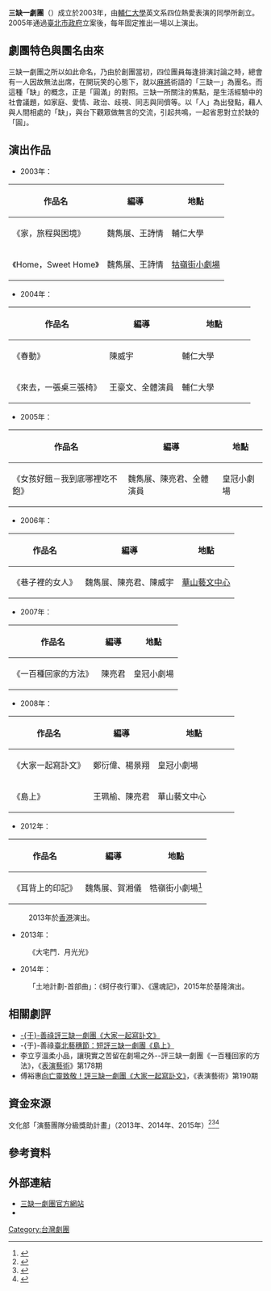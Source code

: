 {{update|time=2018-04-07}}

{{infobox Organization
|name             = 三缺一劇團<br><small>Short One Player</small>
|original_name    = 
|image            = 
|image_border     = 
|size             = 
|border           = 
|caption          = 
|map              = 
|msize            = 
|mcaption         = 
|abbreviation     = 
|motto            = 
|formation        = 2003年
|founder          = [[輔仁大學|輔仁大學]]英文系四位熱愛表演的同學
|extinction       = 
|type             = [[臺北市政府|臺北市政府]]立案
|status           = 
|purpose          = 
|location         = {{TWN}}106[[台北市|台北市]][[大安區_(臺北市)|大安區]]和平東路二段96巷20弄5號B1
|region_served    = 
|membership       = 
|language         = 
|leader_title     = 
|leader_name      = 
|main_organ       = 
|parent_organization = 
|affiliations     = 
|num_staff        = 
|num_volunteers   = 
|budget           = 
|website          = [http://www.shortoneplayer.com/ www.shortoneplayer.com]
|remarks          = 
}}

'''三缺一劇團'''（{{lang-en|Short One Player}}）成立於2003年，由[[輔仁大學|輔仁大學]]英文系四位熱愛表演的同學所創立。2005年通過[[臺北市政府|臺北市政府]]立案後，每年固定推出一場以上演出。

== 劇團特色與團名由來 ==

三缺一劇團之所以如此命名，乃由於創團當初，四位團員每逢排演討論之時，總會有一人因故無法出席，在開玩笑的心態下，就以[[麻將|麻將]]術語的「三缺一」為團名。而這種「缺」的概念，正是「圓滿」的對照。三缺一所關注的焦點，是生活經驗中的社會議題，如家庭、愛情、政治、歧視、同志與同儕等。以「人」為出發點，藉人與人間相處的「缺」，與台下觀眾做無言的交流，引起共鳴，一起省思對立於缺的「圓」。{{r|cyberstage-2012-74}}

== 演出作品 ==
*2003年：
{| class="wikitable"
! 作品名
! 編導
! 地點
|-
|《家，旅程與困境》||魏雋展、王詩情||輔仁大學
|-
|《Home，Sweet Home》||魏雋展、王詩情||[[牯嶺街小劇場|牯嶺街小劇場]]
|}
*2004年：
{| class="wikitable"
! 作品名
! 編導
! 地點
|-
|《春動》||陳威宇||輔仁大學　　　　
|-
|《來去，一張桌三張椅》||王豪文、全體演員||輔仁大學
|}
*2005年：
{| class="wikitable"
! 作品名
! 編導
! 地點
|-
|《女孩好餓－我到底哪裡吃不飽》||魏雋展、陳亮君、全體演員||皇冠小劇場
|}
*2006年：
{| class="wikitable"
! 作品名
! 編導
! 地點
|-
|《巷子裡的女人》||魏雋展、陳亮君、陳威宇||[[華山1914文化創意產業園區|華山藝文中心]]
|}

*2007年：
{| class="wikitable"
! 作品名
! 編導
! 地點
|-
|《一百種回家的方法》||陳亮君||皇冠小劇場
|}
*2008年：
{| class="wikitable"
! 作品名
! 編導
! 地點
|-
|《大家一起寫訃文》||鄭衍偉、楊景翔||皇冠小劇場　　　　
|-
|《島上》||王珮榆、陳亮君||華山藝文中心
|}
*2012年：{{r|cyberstage-2012-74}}{{r|eslite-2012-5955}}
{| class="wikitable"
! 作品名
! 編導
! 地點
|-
|《耳背上的印記》||魏雋展、賀湘儀||牿嶺街小劇場<ref>{{youtube|b2CXkrA5fNQ|2012三缺一劇團《耳背上的印記》賀湘儀獨角戲}}</ref>
|}
:2013年於[[香港|香港]]演出{{r|taiwanculture-hk-2013-849}}。

*2013年：
:《大宅門．月光光》{{r|ccu-2013-3783}}

*2014年：
:「土地計劃-首部曲」：《蚵仔夜行軍》、《還魂記》{{r|newnet-2014-15795}}{{r|chinatimes-2014-260115}}{{r|qaf-2014sp}}{{r|artsticket-2014}}{{r|citytalk-2014-219414}}，2015年於基隆演出{{r|coolloud-2015-82146}}{{r|yam-20150512029604}}{{r|udn-2015-896134}}。

== 相關劇評 ==
*[[于善祿|-{于}-善祿]][http://mypaper.pchome.com.tw/news/yushanlu/3/1310102144/20080907031149/ 評三缺一劇團《大家一起寫訃文》]
*-{于}-善祿[http://mypaper.pchome.com.tw/news/yushanlu/3/1310051749/20080904123507/ 臺北藝穗節：短評三缺一劇團《島上》]{{Wayback|url=http://mypaper.pchome.com.tw/news/yushanlu/3/1310051749/20080904123507/ |date=20081118102302 }}
*李立亨溫柔小品，讓現實之苦留在劇場之外--評三缺一劇團《一百種回家的方法》，《[[表演藝術|表演藝術]]》第178期
*傅裕惠[http://fg9838.blogspot.com/2008/09/blog-post.html 向亡靈致敬！評三缺一劇團《大家一起寫訃文》]{{Wayback|url=http://fg9838.blogspot.com/2008/09/blog-post.html |date=20160305041303 }}，《表演藝術》第190期

==資金來源==
文化部「演藝團隊分級獎助計畫」（2013年、2014年、2015年）<ref>{{cite news |url= http://www.cna.com.tw/postwrite/Detail/121072.aspx |title= 102年度「演藝團隊分級獎助計畫」 音樂、舞蹈、傳統戲曲與現代戲劇共98團獲得補助 |publisher= [[中央通訊社|中央通訊社]] |date= 2013-02-08 |accessdate= 2016-01-30 |archive-date= 2016-02-04 |archive-url= https://web.archive.org/web/20160204222421/http://www.cna.com.tw/postwrite/Detail/121072.aspx |dead-url= no }}</ref><ref>{{cite news |url= http://www.cna.com.tw/postwrite/Detail/141720.aspx |title= 103年度「演藝團隊分級獎助計畫」 共85團獲得補助 |publisher= [[中央通訊社|中央通訊社]] |date= 2014-01-29 |accessdate= 2016-01-30 |archive-date= 2016-02-04 |archive-url= https://web.archive.org/web/20160204222418/http://www.cna.com.tw/postwrite/Detail/141720.aspx |dead-url= no }}</ref><ref>{{cite news |url= http://www.cna.com.tw/postwrite/Detail/165107.aspx |title= 104年度「演藝團隊分級獎助計畫」 88團名單出爐 |publisher= [[中央通訊社|中央通訊社]] |date= 2015-02-10 |accessdate= 2016-01-30 |archive-date= 2016-02-04 |archive-url= https://web.archive.org/web/20160204224049/http://www.cna.com.tw/postwrite/Detail/165107.aspx |dead-url= no }}</ref>

== 參考資料 ==
{{reflist|2|refs= 
<ref name="eslite-2012-5955">{{cite web| url= http://go.eslite.com/Event.aspx?id=5955| title= 耳背上的印記2012| publisher= [[誠品書店|誠品書店]]| work= 藝。起來 Go.eslite| accessdate= 2015-06-26| archive-date= 2015-06-26| archive-url= https://web.archive.org/web/20150626102210/http://go.eslite.com/Event.aspx?id=5955| dead-url= no}}</ref>
<ref name="cyberstage-2012-74">{{cite web| url=http://cyberstage.moc.gov.tw/troupe_blog/index.php?tid=74| title=三缺一劇團| publisher=[[中華民國文化部|中華民國文化部]]網路劇院| accessdate=2015-06-26| deadurl=yes| archiveurl=https://web.archive.org/web/20150626104738/http://cyberstage.moc.gov.tw/troupe_blog/index.php?tid=74| archivedate=2015-06-26}}</ref>
<ref name="taiwanculture-hk-2013-849">{{cite web | url= http://www.taiwanculture-hk.org/youtube/index.php?sn=849 | title= 《耳背上的印記》三缺一劇團 | publisher= [[行政院大陸委員會香港事務局|台北經濟文化辦事處]]新聞組（光華新聞文化中心） | accessdate= 2015-06-26 | archive-url= https://web.archive.org/web/20150626104357/http://www.taiwanculture-hk.org/youtube/index.php?sn=849 | archive-date= 2015-06-26 | dead-url= yes }}</ref>
<ref name="ccu-2013-3783">{{cite web|url=http://litera.ccu.edu.tw/playwriting/?page_id=3783|title=傳統元素的轉化運用《大宅門．月光光》|author=林立雄|publisher=[[國立中正大學|國立中正大學]]中國文學系|work=戲俊人計畫|accessdate=2015-06-26|deadurl=yes|archiveurl=https://web.archive.org/web/20150626142354/http://litera.ccu.edu.tw/playwriting/?page_id=3783|archivedate=2015-06-26}}</ref>
<ref name="qaf-2014sp">{{cite web |url= http://www.qaf.org.tw/sponsor/2014/shortoneplayer/index.htm |title= 2014 廣藝委託創作作品——三缺一劇團《土地計畫首部曲》 |publisher= 廣藝基金會 |accessdate= 2015-06-26 |archive-url= https://web.archive.org/web/20150626140722/http://www.qaf.org.tw/sponsor/2014/shortoneplayer/index.htm |archive-date= 2015-06-26 |dead-url= yes }}</ref>
<ref name="artsticket-2014">{{cite web |url= http://www.artsticket.com.tw/CKSCC2005/Product/Product00/ProductsDetailsPage.aspx?ProductId=oK4bYlG1GfyOteSyqt24xw&AspxAutoDetectCookieSupport=1 |title= 2014 三缺一劇團《土地計劃首部曲》 |publisher= [[國家兩廳院|國家兩廳院]] |accessdate= 2015-06-26 |archive-date= 2019-11-15 |archive-url= https://web.archive.org/web/20191115003456/https://www.artsticket.com.tw/CKSCC2005/Product/Product00/ProductsDetailsPage.aspx?ProductId=oK4bYlG1GfyOteSyqt24xw&AspxAutoDetectCookieSupport=1 |dead-url= no }}</ref>
<ref name="citytalk-2014-219414">{{cite web |url= http://www.citytalk.tw/event/219414-2014%E4%B8%89%E7%BC%BA%E4%B8%80%E5%8A%87%E5%9C%98%E5%9F%BA%E9%9A%86%E5%B7%A5%E4%BD%9C%E5%9D%8A |title= 三缺一劇團基隆工作坊2014 |publisher= Citytalk 城市通 |accessdate= 2015-06-26 |archive-date= 2021-02-11 |archive-url= https://web.archive.org/web/20210211022610/http://www.citytalk.tw/event/219414-2014%E4%B8%89%E7%BC%BA%E4%B8%80%E5%8A%87%E5%9C%98%E5%9F%BA%E9%9A%86%E5%B7%A5%E4%BD%9C%E5%9D%8A |dead-url= no }}</ref>
<ref name="newnet-2014-15795">{{cite news | url= http://newnet.tw/Newsletter/Comment.aspx?Iinfo=5&iNumber=15795 | title= 三缺一劇團"土地計劃首部曲" 以戲訴說環境變遷議題 | publisher= 新網 | author= 歸鴻亭 | location= 臺北 | accessdate= 2015-06-26 | date= 2014-12-03 | archive-date= 2021-02-11 | archive-url= https://web.archive.org/web/20210211022703/https://newnet.tw/Newsletter/Comment.aspx?Iinfo=5&iNumber=15795 | dead-url= no }}</ref>
<ref name="chinatimes-2014-260115">{{cite news | url= http://www.chinatimes.com/newspapers/20141204000438-260115 | title= 土地計劃首部曲 戲說環境變遷 | publisher= [[中國時報|中國時報]] | author= 汪宜儒 | location= 臺北 | accessdate= 2015-06-26 | date= 2014-12-04 | archive-date= 2021-02-11 | archive-url= https://web.archive.org/web/20210211022628/https://www.chinatimes.com/newspapers/20141204000438-260115?chdtv | dead-url= no }}</ref>
<ref name="coolloud-2015-82146">{{cite web |url= http://www.coolloud.org.tw/node/82146 |title= 2015三缺一劇團 X 基隆 Keep Going，戲劇系列活動開跑! |publisher= [[苦勞網|苦勞網]] |accessdate= 2015-06-26 |date= 2015-04-16 |archive-date= 2021-05-16 |archive-url= https://web.archive.org/web/20210516064101/https://www.coolloud.org.tw/node/82146 |dead-url= no }}</ref>
<ref name="yam-20150512029604">{{cite web |url= http://video.n.yam.com/20150512029604/%E4%B8%89%E7%BC%BA%E4%B8%80%E5%8A%87%E5%9C%98%20%20%E5%9F%BA%E9%9A%86%20%E6%88%B2%E5%8A%87%E7%B3%BB%E5%88%97%E6%B4%BB%E5%8B%95%E9%96%8B%E8%B7%91 |title= 三缺一劇團 基隆 戲劇系列活動開跑 |publisher= 中嘉新聞 |accessdate= 2015-06-26 |date= 2015-05-12 |deadurl= yes |archiveurl= https://web.archive.org/web/20160305111732/http://video.n.yam.com/20150512029604/%E4%B8%89%E7%BC%BA%E4%B8%80%E5%8A%87%E5%9C%98%20%20%E5%9F%BA%E9%9A%86%20%E6%88%B2%E5%8A%87%E7%B3%BB%E5%88%97%E6%B4%BB%E5%8B%95%E9%96%8B%E8%B7%91 |archivedate= 2016-03-05 }}</ref>
<ref name="udn-2015-896134">{{cite news | url= http://udn.com/news/story/7012/896134 | title= 劇團走出黑盒子 7月演基隆故事 | publisher= [[聯合報|聯合報]] | author= 吳淑君 | location= 基隆 | accessdate= 2015-06-26 | date= 2015-05-12 | archive-date= 2015-06-26 | archive-url= https://web.archive.org/web/20150626123307/http://udn.com/news/story/7012/896134 | dead-url= no }}</ref>
}}

== 外部連結 ==
*[http://www.shortoneplayer.com 三缺一劇團官方網站]{{Wayback|url=http://www.shortoneplayer.com/ |date=20081101155843 }}
*{{facebook|shortoneplayertheater|三缺一劇團}}

[[Category:台灣劇團|Category:台灣劇團]]